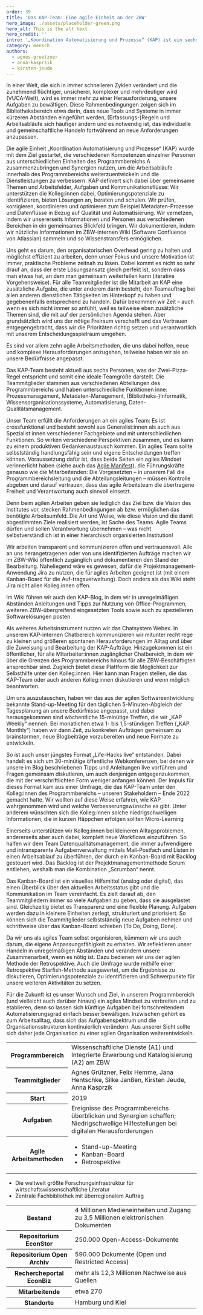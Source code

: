 ---
order: 39
title: 'Das KAP-Team: Eine agile Einheit an der ZBW'
hero_image: ./assets/placeholder-green.png
hero_alt: This is the alt text
hero_credit: ''
intro: '„Koordination Automatisierung und Prozesse“ (KAP) ist ein sechsköpfiges Team des Programmbereichs A an der ZBW – Leibniz-Informationszentrum Wirtschaft, das mit agilen Methoden arbeitet. Es hilft dabei, neue Arbeitsabläufe zu finden oder digitale Tools für das Projektmanagement einzuführen. Wie das genau funktioniert, erklären die Teammitglieder hier.'
category: mensch
authors:
  - agnes-gruetzner
  - anna-kasprzik
  - kirsten-jeude
---

<Leadin>In einer Welt</Leadin>, die sich in immer schnelleren Zyklen verändert und die zunehmend flüchtiger, unsicherer, komplexer und mehrdeutiger
wird (<Term t="vuca-welt">VUCA-Welt</Term>), wird es immer mehr zu einer Herausforderung, unsere Aufgaben zu bewältigen. Diese Rahmenbedingungen
zeigen sich im Bibliotheksbereich etwa darin, dass neue Tools und Systeme in immer kürzeren Abständen eingeführt werden, (Erfassungs-)Regeln und
Arbeitsabläufe sich häufiger ändern und es notwendig ist, das individuelle und gemeinschaftliche Handeln fortwährend an neue Anforderungen anzupassen.

Die agile Einheit „Koordination Automatisierung und Prozesse“ (KAP) wurde mit dem Ziel gestartet, die verschiedenen Kompetenzen einzelner Personen aus unterschiedlichen Einheiten des Programmbereichs A zusammenzubringen und Synergien nutzen, um die Arbeitsabläufe innerhalb des Programmbereichs weiterzuentwickeln und die Dienstleistungen zu verbessern. KAP definiert sich dabei über gemeinsame Themen und Arbeitsfelder, Aufgaben und Kommunikationsflüsse: Wir unterstützen die Kolleg:innen dabei, Optimierungspotenziale zu identifizieren, bieten Lösungen an, beraten und schulen. Wir prüfen, korrigieren, koordinieren und optimieren zum Beispiel Metadaten-Prozesse und Datenflüsse in Bezug auf Qualität und Automatisierung. Wir vernetzen, indem wir unsererseits Informationen und Personen aus verschiedenen Bereichen in ein gemeinsames Blickfeld bringen. Wir dokumentieren, indem wir nützliche Informationen im ZBW-internen Wiki (Software Confluence von Atlassian) sammeln und so Wissenstransfers ermöglichen.

Uns geht es darum, den organisatorischen Overhead gering zu halten und möglichst effizient zu arbeiten, denn unser Fokus und unsere Motivation ist immer, praktische Probleme zeitnah zu lösen. Dabei kommt es nicht so sehr drauf an, dass der erste Lösungsansatz gleich perfekt ist, sondern dass man etwas hat, an dem man gemeinsam weiterfeilen kann (<Term t="iterativ">iterative</Term> Vorgehensweise). Für alle Teammitglieder ist die Mitarbeit an KAP eine zusätzliche Aufgabe, die unter anderem darin besteht, den Teamauftrag bei allen anderen dienstlichen Tätigkeiten im Hinterkopf zu haben und gegebenenfalls entsprechend zu handeln. Dafür bekommen wir Zeit – auch wenn es sich nicht immer so anfühlt, weil es teilweise eben zusätzliche Themen sind, die mit auf der persönlichen Agenda stehen. Aber grundsätzlich wird uns der nötige Freiraum verschafft und das Vertrauen entgegengebracht, dass wir die Prioritäten richtig setzen und verantwortlich mit unserem Entscheidungsspielraum umgehen.

Es sind vor allem zehn agile Arbeitsmethoden, die uns dabei helfen, neue und komplexe Herausforderungen anzugehen, teilweise haben wir sie an unsere Bedürfnisse angepasst:

<Listicle>
<ListicleItem title="Zwei-Pizza-Regel">

Das KAP-Team besteht aktuell aus sechs Personen, was der <Term t="zwei-pizza-regel">Zwei-Pizza-Regel</Term> entspricht und somit eine ideale Teamgröße darstellt. Die Teammitglieder stammen aus verschiedenen Abteilungen des Programmbereichs und haben unterschiedliche Funktionen inne: Prozessmanagement, Metadaten-Management, (Bibliotheks-)Informatik, Wissensorganisationssysteme, Automatisierung, Daten-Qualitätsmanagement.

</ListicleItem>

<ListicleItem title="Agiles Team">

Unser Team erfüllt die Anforderungen an ein agiles Team: Es ist crossfunktional und besteht sowohl aus Generalist:innen als auch aus Spezialist:innen verschiedener Fachgebiete und mit unterschiedlichen Funktionen. So wirken verschiedene Perspektiven zusammen, und es kann zu einem produktiven Gedankenaustausch kommen. Ein agiles Team sollte selbstständig handlungsfähig sein und eigene Entscheidungen treffen können. Voraussetzung dafür ist, dass beide Seiten ein agiles Mindset verinnerlicht haben (siehe auch das [Agile Manifest](/das-agile-manifest/)), die Führungskräfte genauso wie die Mitarbeitenden: Die Vorgesetzten – in unserem Fall die Programmbereichsleitung und die Abteilungsleitungen – müssen Kontrolle abgeben und darauf vertrauen, dass das agile Arbeitsteam die übertragene Freiheit und Verantwortung auch sinnvoll einsetzt.

Denn beim agilen Arbeiten geben sie lediglich das Ziel bzw. die Vision des Institutes vor, stecken Rahmenbedingungen ab bzw. ermöglichen das benötigte Arbeitsumfeld. Die Art und Weise, wie diese Vision und die damit abgestimmten Ziele realisiert werden, ist Sache des Teams. Agile Teams dürfen und sollen Verantwortung übernehmen – was nicht selbstverständlich ist in einer hierarchisch organisierten Institution!

</ListicleItem>

<ListicleItem title="Wiki für mehr Transparenz">

Wir arbeiten transparent und kommunizieren offen und vertrauensvoll. Alle an uns herangetragenen oder von uns identifizierten Aufträge machen wir im ZBW-Wiki öffentlich zugänglich und dokumentieren den Stand der Bearbeitung. Naheliegend wäre es gewesen, dafür die Projektmanagement-Anwendung Jira zu nutzen, die für agiles Arbeiten geeignet ist (mit einem <Term t="kanban">Kanban-Board</Term> für die Auf-tragsverwaltung). Doch anders als das Wiki steht Jira nicht allen Kolleg:innen offen.

</ListicleItem>

<ListicleItem title="KAP-Blog">

Im Wiki führen wir auch den KAP-Blog, in dem wir in unregelmäßigen Abständen Anleitungen und Tipps zur Nutzung von Office-Programmen, weiteren ZBW-übergreifend eingesetzten Tools sowie auch zu spezielleren Softwarelösungen posten.

</ListicleItem>

<ListicleItem title="Chat">

Als weiteres Arbeitsinstrument nutzen wir das Chatsystem Webex. In unserem KAP-internen Chatbereich kommunizieren wir mitunter recht rege zu kleinen und größeren spontanen Herausforderungen im Alltag und über die Zuweisung und Bearbeitung der KAP-Aufträge. Hinzugekommen ist ein öffentlicher, für alle Mitarbeiter:innen zugänglicher Chatbereich, in dem wir über die Grenzen des Programmbereichs hinaus für alle ZBW-Beschäftigten ansprechbar sind. Zugleich bietet diese Plattform die Möglichkeit zur Selbsthilfe unter den Kolleg:innen. Hier kann man Fragen stellen, die das KAP-Team oder auch anderen Kolleg:innen diskutieren und wenn möglich beantworten.

</ListicleItem>

<ListicleItem title="KAP Weekly">

Um uns auszutauschen, haben wir das aus der agilen Softwareentwicklung bekannte <Term t="daily-meeting">Stand-up-Meeting</Term> für den täglichen 5-Minuten-Abgleich der Tagesplanung an unsere Bedürfnisse angepasst, und dabei herausgekommen sind wöchentliche 15-minütige Treffen, die wir „KAP Weekly“ nennen. Bei monatlichen etwa 1- bis 1,5-stündigen Treffen („KAP Monthly“) haben wir dann Zeit, zu konkreten Aufträgen gemeinsam zu brainstormen, neue Blogbeiträge vorzubereiten und neue Formate zu entwickeln.

</ListicleItem>

<ListicleItem title="Life-Hacks live">

So ist auch unser jüngstes Format „Life-Hacks live“ entstanden. Dabei handelt es sich um 30-minütige öffentliche Webkonferenzen, bei denen wir unsere im Blog beschriebenen Tipps und Anleitungen live vorführen und Fragen gemeinsam diskutieren, um auch denjenigen entgegenzukommen, die mit der verschriftlichten Form weniger anfangen können. Der Impuls für dieses Format kam aus einer Umfrage, die das KAP-Team unter den Kolleg:innen des Programmbereichs – unseren Stakeholdern – Ende 2022 gemacht hatte. Wir wollten auf diese Weise erfahren, wie KAP wahrgenommen wird und welche Verbesserungswünsche es gibt. Unter anderem wünschten sich die Kolleg:innen solche niedrigschwelligen Informationen, die in kurzen Häppchen erfolgen sollten <Term t="microlearning">Micro-Learning</Term>

</ListicleItem>

<ListicleItem title="„Scrumban“">

Einerseits unterstützen wir Kolleg:innen bei kleineren Alltagsproblemen, andererseits aber auch dabei, komplett neue Workflows einzuführen. So halfen wir dem Team Datenqualitätsmanagement, die immer aufwendigere und intransparente Aufgabenverwaltung mittels Mail-Postfach und Listen in einen Arbeitsablauf zu überführen, der durch ein Kanban-Board mit Backlog gesteuert wird. Das Backlog ist der Projektmanagementmethode <Term t="scrum">Scrum</Term> entliehen, weshalb man die Kombination „Scrumban“ nennt.

</ListicleItem>

<ListicleItem title="Kanban-Board">

Das Kanban-Board ist ein visuelles Hilfsmittel (analog oder digital), das einen Überblick über den aktuellen Arbeitsstatus gibt und die Kommunikation im Team vereinfacht. Es zielt darauf ab, den Teammitgliedern immer so viele Aufgaben zu geben, dass sie ausgelastet sind. Gleichzeitig bietet es Transparenz und eine flexible Planung. Aufgaben werden dazu in kleinere Einheiten zerlegt, strukturiert und priorisiert. So können sich die Teammitglieder selbstständig neue Aufgaben nehmen und schrittweise über das Kanban-Board schieben (To Do, Doing, Done).

</ListicleItem>

<ListicleItem title="Retrospektive">

Da wir uns als agiles Team selbst organisieren, kümmern wir uns auch darum, die eigene Anpassungsfähigkeit zu erhalten. Wir reflektieren unser Handeln in unregelmäßigen Abständen und verändern unsere Zusammenarbeit, wenn es nötig ist. Dazu bedienen wir uns der agilen Methode der <Term t="retrospektive">Retrospektive</Term>. Auch die Umfrage wurde mithilfe einer Retrospektive <Term t="starfish-methode">Starfish-Methode</Term> ausgewertet, um die Ergebnisse zu diskutieren, Optimierungspotenziale zu identifizieren und Schwerpunkte für unsere weiteren Aktivitäten zu setzen.

</ListicleItem>
</Listicle>

Für die Zukunft ist es unser Wunsch und Ziel, in unserem Programmbereich (und vielleicht auch darüber hinaus) ein agiles Mindset zu verbreiten und zu etablieren, denn so lassen sich künftige Aufgaben bei fortschreitendem Automatisierungsgrad einfach besser bewältigen. Inzwischen gehört es zum Arbeitsalltag, dass sich das Aufgabenspektrum und die Organisationsstrukturen kontinuierlich verändern. Aus unserer Sicht sollte sich daher jede Organisation zu einer agilen Organisation weiterentwickeln.

<Callout title="ZBW – Leibniz-Informationszentrum Wirtschaft">

<table>
  <tbody>
    <tr>
      <th>Programmbereich</th>
      <td>Wissenschaftliche Dienste (A1) und Integrierte Erwerbung und Katalogisierung (A2) am ZBW</td>
    </tr>
    <tr>
      <th>Teammitglieder</th>
      <td>Agnes Grützner, Felix Hemme, Jana Hentschke, Silke Janßen, Kirsten Jeude, Anna Kasprzik</td>
    </tr>
    <tr>
      <th>Start</th>
      <td>2019</td>
    </tr>
    <tr>
      <th>Aufgaben</th>
      <td>Ereignisse des Programmbereichs überblicken und Synergien schaffen; Niedrigschwellige Hilfestellungen bei digitalen Herausforderungen</td>
    </tr>
    <tr>
      <th>Agile Arbeitsmethoden</th>
      <td>
        <ul>
          <li>Stand-up-Meeting</li>
          <li>
            <Term t="kanban">Kanban</Term>-Board
          </li>
          <li>
            <Term t="retrospektive">Retrospektive</Term>
          </li>
        </ul>
      </td>
    </tr>
  </tbody>
</table>

</Callout>

<Callout title="ZBW – Leibniz-Informationszentrum Wirtschaft">

- Die weltweit größte Forschungsinfrastruktur für wirtschaftswissenschaftliche Literatur
- Zentrale Fachbibliothek mit überregionalem Auftrag

<table>
  <tbody>
    <tr>
      <th>Bestand</th>
      <td>4 Millionen Medieneinheiten und Zugang zu 3,5 Millionen elektronischen Dokumenten</td>
    </tr>
    <tr>
      <th>Repositorium EconStor</th>
      <td>250.000 Open-Access-Dokumente</td>
    </tr>
    <tr>
      <th>Repositorium Open Archiv</th>
      <td>590.000 Dokumente (Open und Restricted Access)</td>
    </tr>
    <tr>
      <th>Rechercheportal EconBiz</th>
      <td>mehr als 12,3 Millionen Nachweise aus Quellen</td>
    </tr>
    <tr>
      <th>Mitarbeitende</th>
      <td>etwa 270</td>
    </tr>
    <tr>
      <th>Standorte</th>
      <td>Hamburg und Kiel</td>
    </tr>
  </tbody>
</table>

</Callout>
